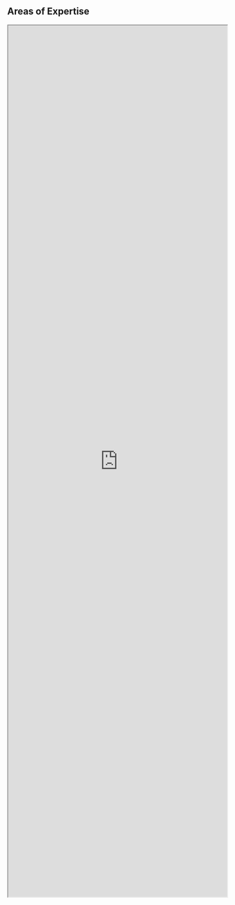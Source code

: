 ## Areas of Expertise

<iframe style="width: 100%; height: 50vh;" title="Wikidata query of research topics" src="https://query.wikidata.org/embed.html#%23%2B%20summary%3A%20Author%27s%20topic%20of%20expertise%0A%23%2B%20description%3A%20Author%27s%20topic%20of%20expertise%0A%23%2B%20endpoint%3A%20https%3A%2F%2Fquery.wikidata.org%2Fbigdata%2Fnamespace%2Fwdq%2Fsparql%0A%23%2B%20pagination%3A%20100%0A%23%2B%20method%3A%20GET%0A%23%2B%20tags%3A%0A%23%2B%20%20%20-%20Authors%0A%0APREFIX%20wdt%3A%20%3Chttp%3A%2F%2Fwww.wikidata.org%2Fprop%2Fdirect%2F%3E%0APREFIX%20wikibase%3A%20%3Chttp%3A%2F%2Fwikiba.se%2Fontology%23%3E%0APREFIX%20bd%3A%20%3Chttp%3A%2F%2Fwww.bigdata.com%2Frdf%23%3E%0APREFIX%20hint%3A%20%3Chttp%3A%2F%2Fwww.bigdata.com%2FqueryHints%23%3E%0A%23defaultView%3ABubbleChart%0APREFIX%20target%3A%20%3Chttp%3A%2F%2Fwww.wikidata.org%2Fentity%2FQ97455964%3E%0ASELECT%20%3Fscore%20%3Ftopic%20%3FtopicLabel%20WHERE%20%7B%0A%20%20%7B%0A%20%20%20%20SELECT%20%28SUM%28%3Fscore_%29%20AS%20%3Fscore%29%20%3Ftopic%20WHERE%20%7B%0A%20%20%20%20%20%20%7B%20SELECT%20%2864%20%20AS%20%3Fscore_%29%20%3Ftopic%20WHERE%20%7B%20target%3A%20wdt%3AP101%20%3Ftopic.%20%7D%20%7D%0A%20%20%20%20%20%20UNION%0A%20%20%20%20%20%20%7B%20SELECT%20%2832%20%20AS%20%3Fscore_%29%20%3Ftopic%20WHERE%20%7B%20target%3A%20%28wdt%3AP101%2Fwdt%3AP279%29%20%3Ftopic.%20%7D%20%7D%0A%20%20%20%20%20%20UNION%0A%20%20%20%20%20%20%7B%20SELECT%20%2816%20%20AS%20%3Fscore_%29%20%3Ftopic%20WHERE%20%7B%20target%3A%20%28wdt%3AP101%2Fwdt%3AP279%2Fwdt%3AP279%29%20%3Ftopic.%20%7D%20%7D%0A%20%20%20%20%20%20UNION%0A%20%20%20%20%20%20%7B%0A%20%20%20%20%20%20%20%20SERVICE%20%3Chttps%3A%2F%2Fquery-scholarly.wikidata.org%2Fsparql%3E%20%7B%0A%20%20%20%20%20%20%20%20%20%20SELECT%20%2832%20%20AS%20%3Fscore_%29%20%3Ftopic%20WHERE%20%7B%0A%20%20%20%20%20%20%20%20%20%20%20%20%3Fwork%20wdt%3AP50%20target%3A%3B%0A%20%20%20%20%20%20%20%20%20%20%20%20%20%20wdt%3AP921%20%3Ftopic.%0A%20%20%20%20%20%20%20%20%20%20%7D%0A%20%20%20%20%20%20%20%20%7D%0A%20%20%20%20%20%20%7D%0A%20%20%20%20%20%20UNION%0A%20%20%20%20%20%20%7B%0A%20%20%20%20%20%20%20%20SERVICE%20%3Chttps%3A%2F%2Fquery-scholarly.wikidata.org%2Fsparql%3E%20%7B%0A%20%20%20%20%20%20%20%20%20%20SELECT%20%2816%20%20AS%20%3Fscore_%29%20%3Ftopic%20WHERE%20%7B%0A%20%20%20%20%20%20%20%20%20%20%20%20%3Fwork%20wdt%3AP50%20target%3A%3B%0A%20%20%20%20%20%20%20%20%20%20%20%20%20%20%28wdt%3AP921%2Fwdt%3AP279%29%20%3Ftopic.%0A%20%20%20%20%20%20%20%20%20%20%7D%0A%20%20%20%20%20%20%20%20%7D%0A%20%20%20%20%20%20%7D%0A%20%20%20%20%20%20UNION%0A%20%20%20%20%20%20%7B%0A%20%20%20%20%20%20%20%20SERVICE%20%3Chttps%3A%2F%2Fquery-scholarly.wikidata.org%2Fsparql%3E%20%7B%0A%20%20%20%20%20%20%20%20%20%20SELECT%20%288%20%20AS%20%3Fscore_%29%20%3Ftopic%20WHERE%20%7B%0A%20%20%20%20%20%20%20%20%20%20%20%20%3Fwork%20wdt%3AP50%20target%3A%3B%0A%20%20%20%20%20%20%20%20%20%20%20%20%20%20%28wdt%3AP921%2Fwdt%3AP279%2Fwdt%3AP279%29%20%3Ftopic.%0A%20%20%20%20%20%20%20%20%20%20%7D%0A%20%20%20%20%20%20%20%20%7D%0A%20%20%20%20%20%20%7D%0A%20%20%20%20%20%20UNION%0A%20%20%20%20%20%20%7B%0A%20%20%20%20%20%20%20%20SERVICE%20%3Chttps%3A%2F%2Fquery-scholarly.wikidata.org%2Fsparql%3E%20%7B%0A%20%20%20%20%20%20%20%20%20%20SELECT%20%2816%20%20AS%20%3Fscore_%29%20%3Ftopic%20WHERE%20%7B%0A%20%20%20%20%20%20%20%20%20%20%20%20%3Fwork%20wdt%3AP50%20target%3A%3B%0A%20%20%20%20%20%20%20%20%20%20%20%20%20%20wdt%3AP4510%20%3Ftopic.%0A%20%20%20%20%20%20%20%20%20%20%7D%0A%20%20%20%20%20%20%20%20%7D%0A%20%20%20%20%20%20%7D%0A%20%20%20%20%20%20UNION%0A%20%20%20%20%20%20%7B%0A%20%20%20%20%20%20%20%20SERVICE%20%3Chttps%3A%2F%2Fquery-scholarly.wikidata.org%2Fsparql%3E%20%7B%0A%20%20%20%20%20%20%20%20%20%20SELECT%20%288%20%20AS%20%3Fscore_%29%20%3Ftopic%20WHERE%20%7B%0A%20%20%20%20%20%20%20%20%20%20%20%20%3Fwork%20wdt%3AP50%20target%3A%3B%0A%20%20%20%20%20%20%20%20%20%20%20%20%20%20%28wdt%3AP4510%2Fwdt%3AP279%29%20%3Ftopic.%0A%20%20%20%20%20%20%20%20%20%20%7D%0A%20%20%20%20%20%20%20%20%7D%0A%20%20%20%20%20%20%7D%0A%20%20%20%20%20%20UNION%0A%20%20%20%20%20%20%7B%0A%20%20%20%20%20%20%20%20SERVICE%20%3Chttps%3A%2F%2Fquery-scholarly.wikidata.org%2Fsparql%3E%20%7B%0A%20%20%20%20%20%20%20%20%20%20SELECT%20%284%20%20AS%20%3Fscore_%29%20%3Ftopic%20WHERE%20%7B%0A%20%20%20%20%20%20%20%20%20%20%20%20%3Fwork%20wdt%3AP50%20target%3A%3B%0A%20%20%20%20%20%20%20%20%20%20%20%20%20%20%28wdt%3AP4510%2Fwdt%3AP279%2Fwdt%3AP279%29%20%3Ftopic.%0A%20%20%20%20%20%20%20%20%20%20%7D%0A%20%20%20%20%20%20%20%20%7D%0A%20%20%20%20%20%20%7D%0A%20%20%20%20%20%20UNION%0A%20%20%20%20%20%20%7B%0A%20%20%20%20%20%20%20%20SELECT%20%2832%20%20AS%20%3Fscore_%29%20%3Ftopic%20WHERE%20%7B%0A%20%20%20%20%20%20%20%20%20%20%3Fwork%20wdt%3AP50%20target%3A%3B%0A%20%20%20%20%20%20%20%20%20%20%20%20wdt%3AP921%20%3Ftopic.%0A%20%20%20%20%20%20%20%20%7D%0A%20%20%20%20%20%20%7D%0A%20%20%20%20%20%20UNION%0A%20%20%20%20%20%20%7B%0A%20%20%20%20%20%20%20%20SELECT%20%2816%20%20AS%20%3Fscore_%29%20%3Ftopic%20WHERE%20%7B%0A%20%20%20%20%20%20%20%20%20%20%3Fwork%20wdt%3AP50%20target%3A%3B%0A%20%20%20%20%20%20%20%20%20%20%20%20%28wdt%3AP921%2Fwdt%3AP279%29%20%3Ftopic.%0A%20%20%20%20%20%20%20%20%7D%0A%20%20%20%20%20%20%7D%0A%20%20%20%20%20%20UNION%0A%20%20%20%20%20%20%7B%0A%20%20%20%20%20%20%20%20SELECT%20%288%20%20AS%20%3Fscore_%29%20%3Ftopic%20WHERE%20%7B%0A%20%20%20%20%20%20%20%20%20%20%3Fwork%20wdt%3AP50%20target%3A%3B%0A%20%20%20%20%20%20%20%20%20%20%20%20%28wdt%3AP921%2Fwdt%3AP279%2Fwdt%3AP279%29%20%3Ftopic.%0A%20%20%20%20%20%20%20%20%7D%0A%20%20%20%20%20%20%7D%0A%20%20%20%20%20%20UNION%0A%20%20%20%20%20%20%7B%0A%20%20%20%20%20%20%20%20SELECT%20%2816%20%20AS%20%3Fscore_%29%20%3Ftopic%20WHERE%20%7B%0A%20%20%20%20%20%20%20%20%20%20%3Fwork%20wdt%3AP50%20target%3A%3B%0A%20%20%20%20%20%20%20%20%20%20%20%20wdt%3AP4510%20%3Ftopic.%0A%20%20%20%20%20%20%20%20%7D%0A%20%20%20%20%20%20%7D%0A%20%20%20%20%20%20UNION%0A%20%20%20%20%20%20%7B%0A%20%20%20%20%20%20%20%20SELECT%20%288%20%20AS%20%3Fscore_%29%20%3Ftopic%20WHERE%20%7B%0A%20%20%20%20%20%20%20%20%20%20%3Fwork%20wdt%3AP50%20target%3A%3B%0A%20%20%20%20%20%20%20%20%20%20%20%20%28wdt%3AP4510%2Fwdt%3AP279%29%20%3Ftopic.%0A%20%20%20%20%20%20%20%20%7D%0A%20%20%20%20%20%20%7D%0A%20%20%20%20%20%20UNION%0A%20%20%20%20%20%20%7B%0A%20%20%20%20%20%20%20%20SELECT%20%284%20%20AS%20%3Fscore_%29%20%3Ftopic%20WHERE%20%7B%0A%20%20%20%20%20%20%20%20%20%20%3Fwork%20wdt%3AP50%20target%3A%3B%0A%20%20%20%20%20%20%20%20%20%20%20%20%28wdt%3AP4510%2Fwdt%3AP279%2Fwdt%3AP279%29%20%3Ftopic.%0A%20%20%20%20%20%20%20%20%7D%0A%20%20%20%20%20%20%7D%0A%20%20%20%20%7D%0A%20%20%20%20GROUP%20BY%20%3Ftopic%0A%20%20%7D%0A%20%20SERVICE%20wikibase%3Alabel%20%7B%20bd%3AserviceParam%20wikibase%3Alanguage%20%22%5BAUTO_LANGUAGE%5D%2Cmul%2Cen%22.%20%7D%0A%7D%0AORDER%20BY%20DESC%20%28%3Fscore%29%0ALIMIT%2016%20" referrerpolicy="origin" sandbox="allow-scripts allow-same-origin allow-popups" ></iframe>
